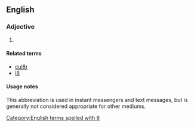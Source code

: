 ==English==

===Adjective===
{{head|en|adjective}}

# {{lb|en|Internet slang|text messaging}} {{abbreviation of|en|later}}

====Related terms====
* [[cul8r]]
* [[l8]]

====Usage notes====
This abbreviation is used in instant messengers and text messages, but is generally not considered appropriate for other mediums.

[[Category:English terms spelled with 8]]